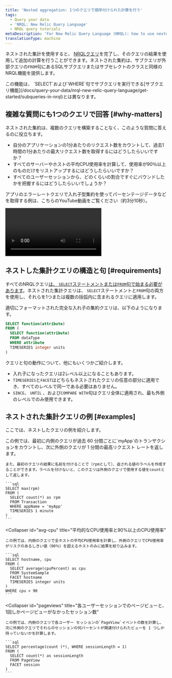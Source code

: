 ```yaml
---
title: 'Nested aggregation: 1つのクエリで順序付けられた計算を行う'
tags:
  - Query your data
  - 'NRQL: New Relic Query Language'
  - NRQL query tutorials
metaDescription: 'For New Relic Query Language (NRQL): how to use nested aggregation to understand how many users complete a set of steps in a procedure.'
translationType: machine
---
```


ネストされた集計を使用すると、 [NRQLクエリ](/docs/query-data/nrql-new-relic-query-language/getting-started/introduction-nrql)を完了し、そのクエリの結果を使用して追加の計算を行うことができます。ネストされた集約は、サブクエリが外部クエリの`FROM`句にあるSQLサブクエリまたはサブセレクトのクラスと同様のNRQL機能を提供します。

<Callout variant="tip">
  この機能は、 `SELECT`および`WHERE`句でサブクエリを実行できる[サブクエリ機能](/docs/query-your-data/nrql-new-relic-query-language/get-started/subqueries-in-nrql)とは異なります。
</Callout>

## 複雑な質問にも1つのクエリで回答 [#why-matters]

ネストされた集約は、複数のクエリを構築することなく、このような質問に答えるのに役立ちます。

* 自分のアプリケーションの1分あたりのリクエスト数をカウントして、過去1時間の1分あたりの最大リクエスト数を取得するにはどうしたらいいですか？
* すべてのサーバーやホストの平均CPU使用率を計算して、使用率が90％以上のものだけをリストアップするにはどうしたらいいですか？
* すべてのユーザーセッションから、どのくらいの割合ですぐにバウンドしたかを把握するにはどうしたらいいでしょうか？

アプリのエラーレートクエリで入れ子型集約を使ってパーセンテージデータなどを取得する例は、こちらのYouTube動画をご覧ください（約3分10秒）。

<Video
  id="UCtFuJk5fT4"
  type="youtube"
/>

## ネストした集計クエリの構造と句 [#requirements]

すべてのNRQLクエリ[は、 `SELECT`ステートメントまたは`FROM`句で始まる必要があります](/docs/query-data/nrql-new-relic-query-language/getting-started/nrql-syntax-clauses-functions)。ネストされた集計クエリは、 `SELECT`ステートメントと`FROM`句の両方を使用し、それらを1つまたは複数の括弧内に含まれるクエリに適用します。

適切にフォーマットされた完全な入れ子の集約クエリは、以下のようになります。

```sql
SELECT function(attribute)
FROM (
  SELECT function(attribute)
  FROM dataType
  WHERE attribute
  TIMESERIES integer units
)
```

クエリと句の動作について、他にもいくつかご紹介します。

* 入れ子になったクエリは2レベル以上になることもあります。
* `TIMESERIES`と`FACET`はどちらもネストされたクエリの任意の部分に適用でき、すべてのレベルで同一である必要はありません。
* `SINCE`、 `UNTIL` 、および`COMPARE WITH`句はクエリ全体に適用され、最も外側のレベルでのみ使用できます。

## ネストされた集計クエリの例 [#examples]

ここでは、ネストしたクエリの例を紹介します。

<CollapserGroup>
  <Collapser
    id="total-tx"
    title="総取引数と1分間の最高回答率"
  >
    この例では、最初に内側のクエリが過去 60 分間ごとに`myApp`のトランザクションをカウントし、次に外側のクエリが 1 分間の最高リクエスト レートを返します。

    また、最初のクエリの結果に名前を付けることで（rpmとして）、返される値のラベルを作成することができます。ラベルを付けないと、このクエリは外側のクエリで使用する値をcountとして返します。

    ```sql
    SELECT max(rpm)
    FROM (
      SELECT count(*) as rpm
      FROM Transaction
      WHERE appName = 'myApp'
      TIMESERIES 1 minute
    )
    ```
  </Collapser>

  <Collapser
    id="avg-cpu"
    title="平均的なCPU使用率と90%以上のCPU使用率"
  >
    この例では、内側のクエリで全ホストの平均CPU使用率を計算し、外側のクエリでCPU使用率がリスクのあるしきい値（90％）を超えるホストのみに結果を絞り込みます。

    ```sql
    SELECT hostname, cpu
    FROM (
      SELECT average(cpuPercent) as cpu
      FROM SystemSample
      FACET hostname
      TIMESERIES integer units
    )
    WHERE cpu > 90
    ```
  </Collapser>

  <Collapser
    id="pageviews"
    title="各ユーザーセッションでのページビューと、1回しかページビューがなかったセッション数"
  >
    この例では、内側のクエリで各ユーザー セッションの`PageView`イベントの数を計算し、次に外側のクエリでそれらのセッションの何パーセントが関連付けられたビューを 1 つしか持っていないかを計算します。

    ```sql
    SELECT percentage(count (*), WHERE sessionLength = 1)
    FROM (
      SELECT count(*) as sessionLength
      FROM PageView
      FACET session
    )
    ```
  </Collapser>
</CollapserGroup>